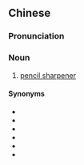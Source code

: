{{also|铅笔刀}}
==Chinese==
{{zh-forms|s=铅笔刀|type=21}}

===Pronunciation===
{{zh-pron
|m=qiānbǐdāo
|cat=n
}}

===Noun===
{{zh-noun}}

# [[pencil sharpener]]

====Synonyms====
* {{zh-l|筆刨}}
* {{zh-l|卷筆刀}}
* {{zh-l|鉛筆刨}}
* {{zh-l|削筆刀}}
* {{zh-l|削鉛筆機}}
* {{zh-l|轉筆刀}}